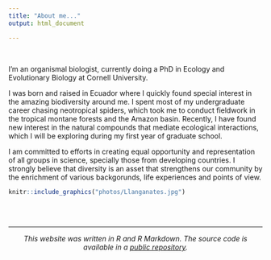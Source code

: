 ```yaml
---
title: "About me..."
output: html_document

---
```


<br>

I'm an organismal biologist, currently doing a PhD in Ecology and Evolutionary Biology at Cornell University.  

I was born and raised in Ecuador where I quickly found special interest in the amazing biodiversity around me. I spent most of my undergraduate career chasing neotropical spiders, which took me to conduct fieldwork in the tropical montane forests and the Amazon basin. Recently, I have found new interest in the natural compounds that mediate ecological interactions, which I will be exploring during my first year of graduate school.  

I am committed to efforts in creating equal opportunity and representation of all groups in science, specially those from developing countries. I strongly believe that diversity is an asset that strengthens our community by the enrichment of various backgorunds, life experiences and points of view. 


```r

knitr::include_graphics("photos/Llanganates.jpg") 

```



<br>
<br>

***
<center> _This website was written in R and R Markdown. The source code is available in a [public repository](https://github.com/jpj73/personal_website)._ </center>
